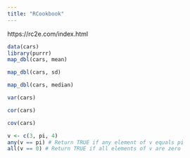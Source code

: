 ```yaml
---
title: "RCookbook"
---
```



https://rc2e.com/index.html


```r
data(cars)
library(purrr)
map_dbl(cars, mean)
```


```r
map_dbl(cars, sd)
```


```r
map_dbl(cars, median)
```


```r
var(cars)
```


```r
cor(cars)
```


```r
cov(cars)

```



```r
v <- c(3, pi, 4)
any(v == pi) # Return TRUE if any element of v equals pi
all(v == 0) # Return TRUE if all elements of v are zero
```














